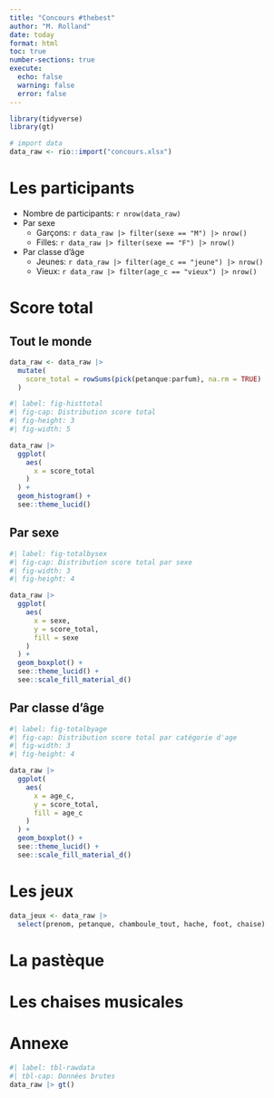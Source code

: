 ```yaml
---
title: "Concours #thebest"
author: "M. Rolland"
date: today
format: html
toc: true
number-sections: true
execute: 
  echo: false
  warning: false
  error: false
---
```


```r
library(tidyverse)
library(gt)
```

```r
# import data
data_raw <- rio::import("concours.xlsx")
```

# Les participants

- Nombre de participants: `r nrow(data_raw)`
- Par sexe
  - Garçons: `r data_raw |> filter(sexe == "M") |> nrow()` 
  - Filles: `r data_raw |> filter(sexe == "F") |> nrow()` 
- Par classe d'âge
  - Jeunes: `r data_raw |> filter(age_c == "jeune") |> nrow()`
  - Vieux: `r data_raw |> filter(age_c == "vieux") |> nrow()`

# Score total

::: {.panel-tabset}

## Tout le monde

```r
data_raw <- data_raw |>
  mutate(
    score_total = rowSums(pick(petanque:parfum), na.rm = TRUE)
  )
```

```r
#| label: fig-histtotal
#| fig-cap: Distribution score total
#| fig-height: 3
#| fig-width: 5

data_raw |>
  ggplot(
    aes(
      x = score_total
    )
  ) +
  geom_histogram() +
  see::theme_lucid()
```

## Par sexe

```r
#| label: fig-totalbysex
#| fig-cap: Distribution score total par sexe
#| fig-width: 3
#| fig-height: 4

data_raw |>
  ggplot(
    aes(
      x = sexe,
      y = score_total,
      fill = sexe
    )
  ) +
  geom_boxplot() +
  see::theme_lucid() +
  see::scale_fill_material_d()
```

## Par classe d'âge

```r
#| label: fig-totalbyage
#| fig-cap: Distribution score total par catégorie d'age
#| fig-width: 3
#| fig-height: 4

data_raw |>
  ggplot(
    aes(
      x = age_c,
      y = score_total,
      fill = age_c
    )
  ) +
  geom_boxplot() +
  see::theme_lucid() +
  see::scale_fill_material_d()
```

:::

# Les jeux

```r
data_jeux <- data_raw |>
  select(prenom, petanque, chamboule_tout, hache, foot, chaise)
```



# La pastèque

# Les chaises musicales



# Annexe

```r
#| label: tbl-rawdata
#| tbl-cap: Données brutes
data_raw |> gt()
```

